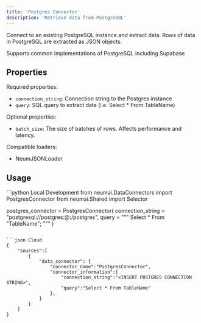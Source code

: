 ```yaml
---
title: 'Postgres Connector'
description: 'Retrieve data from PostgreSQL'
---
```


Connect to an existing PostgreSQL instance and extract data. Rows of data in PostgreSQL are extracted as JSON objects.

<Note>Supports common implementations of PostgreSQL including Supabase </Note>

## Properties

Required properties:
- `connection_string`: Connection string to the Postgres instance
- `query`: SQL query to extract data (i.e. Select * From TableName)

Optional properties:
- `batch_size`: The size of batches of rows. Affects performance and latency.

Compatible loaders:
- NeumJSONLoader

## Usage

<CodeGroup>
```python Local Development
from neumai.DataConnectors import PostgresConnector
from neumai.Shared import Selector

postgres_connector =  PostgresConnector(
    connection_string = "postgresql://postgres:<password>@<host>:<port>/postgres",
    query = """ Select * From "TableName"; """
)
```

```json Cloud
{
    "sources":[
        {
            "data_connector": {
                "connector_name":"PostgresConnector",
                "connector_information":{
                    "connection_string":"<INSERT POSTGRES CONNECTION STRING>",
                    "query":"Select * From TableName"
                },
            }
        }
    ]
}
```

</CodeGroup>